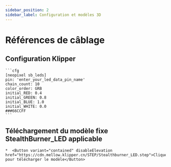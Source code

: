 ```yaml
---
sidebar_position: 2
sidebar_label: Configuration et modèles 3D
---
```


# Références de câblage

## Configuration Klipper

    ```cfg
    [neopixel sb_leds]
    pin: 'enter_your_led_data_pin_name'
    chain_count: 10
    color_order: GRB
    initial_RED: 0.4
    initial_GREEN: 0.8
    initial_BLUE: 1.0
    initial_WHITE: 0.0
    ###66CCFF
    ```

## Téléchargement du modèle fixe StealthBurner_LED applicable

    *  <Button variant="contained" disableElevation href="https://cdn.mellow.klipper.cn/STEP/Stealthburner_LED.step">Cliquez pour télécharger le modèle</Button>